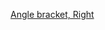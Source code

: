 <span class="nowrap">{{Unicode|&#x27E8;}}</span><noinclude>
{{documentation}}
[[Category:数学格式模板|Angle bracket, Right]]
</noinclude>